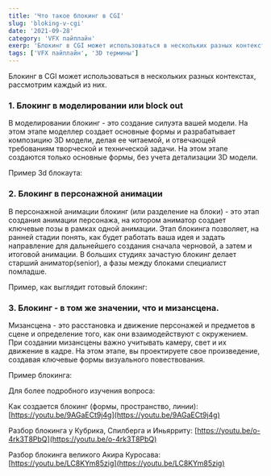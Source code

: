 ```yaml
---
title: 'Что такое блокинг в CGI'
slug: 'bloking-v-cgi'
date: '2021-09-28'
category: 'VFX пайплайн'
exerp: 'Блокинг в CGI может использоваться в нескольких разных контекстах, рассмотрим каждый из них...'
tags: ['VFX пайплайн', '3D термины']
---
```


Блокинг в CGI может использоваться в нескольких разных контекстах, рассмотрим каждый из них.

### 1. Блокинг в моделировании или block out

В моделировании блокинг - это создание силуэта вашей модели. На этом этапе моделлер создает основные формы и разрабатывает композицию 3D модели, делая ее читаемой, и отвечающей требованиям творческой и технической задачи. На этом этапе создаются только основные формы, без учета детализации 3D модели.

 
Пример 3d блокаута:
<CustomImage alt="3d блокаут" src="https://utfs.io/f/b3081e45-a5c4-4d05-8009-ca762048fbd5-how6a2.jpg" />


### 2. Блокинг в персонажной анимации

В персонажной анимации блокинг (или разделение на блоки) - это этап создания анимации персонажа, на котором аниматор создает ключевые позы в рамках одной анимации. Этап блокинга позволяет, на ранней стадии понять, как будет работать ваша идея и задать направление для дальнейшего создания сначала черновой, а затем и итоговой анимации. В больших студиях зачастую блокинг делает старший аниматор(senior), а фазы между блоками специалист помладше.
 
Пример, как выглядит готовый блокинг:
<CustomImage alt="Готовый блокинг" src="https://utfs.io/f/8fb20280-169d-4f74-b392-e2ad332f779c-how6a1.jpg" />


### 3. Блокинг - в том же значении, что и мизансцена.

Мизансцена - это расстановка и движение персонажей и предметов в сцене и определение того, как они взаимодействуют с окружением. При создании мизансцены важно учитывать камеру, свет и их движение в кадре. На этом этапе, вы проектируете свое произведение, создавая ключевые формы визуального повествования.


Пример блокинга:
<VideoYoutube id="GL5fBFdwgrk" />

Для более подробного изучения вопроса:

 
Как создается блокинг (формы, пространство, линии): [https://youtu.be/9AGaECt9j4g](https://youtu.be/9AGaECt9j4g)

Разбор блокинга у Кубрика, Спилберга и Иньярриту: [https://youtu.be/o-4rk3T8PbQ](https://youtu.be/o-4rk3T8PbQ)

Разбор блокинга великого Акира Куросава: [https://youtu.be/LC8KYm85zig](https://youtu.be/LC8KYm85zig)